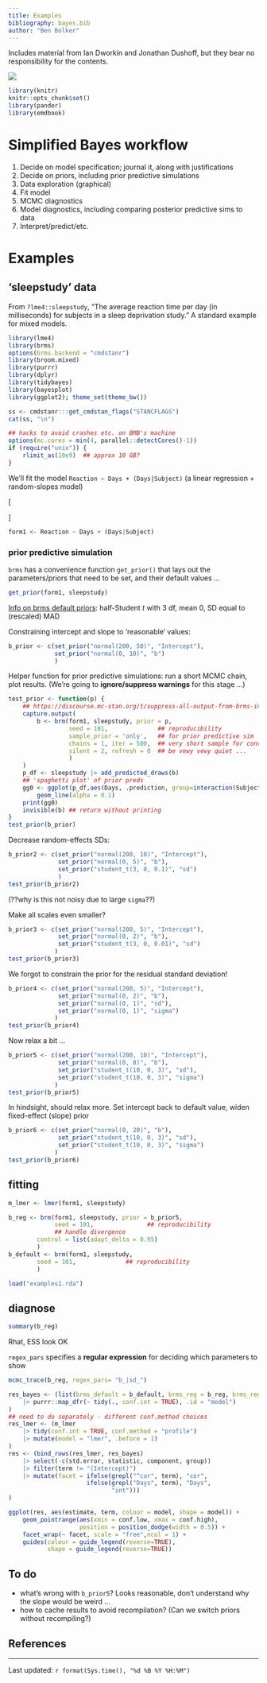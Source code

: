 ```yaml
---
title: Examples
bibliography: bayes.bib
author: "Ben Bolker"
---
```


Includes material from Ian Dworkin and Jonathan Dushoff, but they bear no responsibility for the contents.

![](pix/cc-attrib-nc.png)

```r
library(knitr)
knitr::opts_chunk$set()
library(pander)
library(emdbook)
```

# Simplified Bayes workflow

1. Decide on model specification; journal it, along with justifications
2. Decide on priors, including prior predictive simulations
4. Data exploration (graphical)
5. Fit model
6. MCMC diagnostics
7. Model diagnostics, including comparing posterior predictive sims to data
8. Interpret/predict/etc.

# Examples

## 'sleepstudy' data

From `?lme4::sleepstudy`, "The average reaction time per day (in milliseconds) for subjects in a sleep deprivation study." A standard example for mixed models.

```r
library(lme4)
library(brms)
options(brms.backend = "cmdstanr")
library(broom.mixed)
library(purrr)
library(dplyr)
library(tidybayes)
library(bayesplot)
library(ggplot2); theme_set(theme_bw())
```

```r
ss <- cmdstanr:::get_cmdstan_flags("STANCFLAGS")
cat(ss, "\n")
```

```r
## hacks to avoid crashes etc. on BMB's machine
options(mc.cores = min(4, parallel::detectCores()-1))
if (require("unix")) {
    rlimit_as(10e9)  ## approx 10 GB?
}
```

We'll fit the model `Reaction ~ Days + (Days|Subject)` (a linear regression + random-slopes model)

\[
\newcommand{\XX}{\mathbf X}
\newcommand{\ZZ}{\mathbf Z}
\newcommand{\bbeta}{\boldsymbol \beta}
\newcommand{\bb}{\mathbf b}
\newcommand{\zero}{\boldsymbol 0}
\begin{split}
\textrm{Reaction} & \sim \textrm{Normal}(\XX \bbeta + \ZZ \bb, \sigma^2) \\
\bb & \sim \textrm{MVNorm}(\zero, \Sigma) \\
\Sigma & = \textrm{block-diag}, \left( 
\begin{array}{cc}
\sigma^2_i & \sigma_{is} \\
\sigma_{is} & \sigma^2_{s}
\end{array}
\right)
\end{split}
\]

```r
form1 <- Reaction ~ Days + (Days|Subject)
```

### prior predictive simulation

`brms` has a convenience function `get_prior()` that lays out the parameters/priors that need to be set,
and their default values ...

```r
get_prior(form1, sleepstudy)
```

[Info on brms default priors](https://discourse.mc-stan.org/t/default-student-t-priors-in-brms/17197/7): half-Student $t$ with 3 df, mean 0, SD equal to (rescaled) MAD

Constraining intercept and slope to 'reasonable' values:

```r
b_prior <- c(set_prior("normal(200, 50)", "Intercept"),
             set_prior("normal(0, 10)", "b")
             )
```

Helper function for prior predictive simulations: run a short MCMC chain, plot results. (We're going to **ignore/suppress warnings** for this stage ...)

```r
test_prior <- function(p) {
    ## https://discourse.mc-stan.org/t/suppress-all-output-from-brms-in-markdown-files/30117/3
    capture.output(
        b <- brm(form1, sleepstudy, prior = p,
                 seed = 101,              ## reproducibility
                 sample_prior = 'only',   ## for prior predictive sim
                 chains = 1, iter = 500,  ## very short sample for convenience
                 silent = 2, refresh = 0  ## be vewy vewy quiet ...
                 )
    )
    p_df <- sleepstudy |> add_predicted_draws(b)
    ## 'spaghetti plot' of prior preds
    gg0 <- ggplot(p_df,aes(Days, .prediction, group=interaction(Subject,.draw))) +
        geom_line(alpha = 0.1)
    print(gg0)
    invisible(b) ## return without printing
}
test_prior(b_prior)
```

<!-- ## attempt at caching version, but needs to be updated/hacked to work
 devtools::source_gist(id = "f1994c0f8325abbc5d300600744af39d", filename="cbrm.R")
 -->

Decrease random-effects SDs:

```r
b_prior2 <- c(set_prior("normal(200, 10)", "Intercept"),
              set_prior("normal(0, 5)", "b"),
              set_prior("student_t(3, 0, 0.1)", "sd")
              )
test_prior(b_prior2)
```

(??why is this not noisy due to large `sigma`??)

Make all scales even smaller?

```r
b_prior3 <- c(set_prior("normal(200, 5)", "Intercept"),
              set_prior("normal(0, 2)", "b"),
              set_prior("student_t(3, 0, 0.01)", "sd")
             )
test_prior(b_prior3)
```

We forgot to constrain the prior for the residual standard deviation!

```r
b_prior4 <- c(set_prior("normal(200, 5)", "Intercept"),
              set_prior("normal(0, 2)", "b"),
              set_prior("normal(0, 1)", "sd"),
              set_prior("normal(0, 1)", "sigma")
             )
test_prior(b_prior4)
```

Now relax a bit ...

```r
b_prior5 <- c(set_prior("normal(200, 10)", "Intercept"),
              set_prior("normal(0, 8)", "b"),
              set_prior("student_t(10, 0, 3)", "sd"),
              set_prior("student_t(10, 0, 3)", "sigma")
             )
test_prior(b_prior5)
```

In hindsight, should relax more.  Set intercept back to default value, widen fixed-effect (slope) prior

```r
b_prior6 <- c(set_prior("normal(0, 20)", "b"),
              set_prior("student_t(10, 0, 3)", "sd"),
              set_prior("student_t(10, 0, 3)", "sigma")
             )
test_prior(b_prior6)
```

## fitting

```r
m_lmer <- lmer(form1, sleepstudy)
```

```r
b_reg <- brm(form1, sleepstudy, prior = b_prior5,
             seed = 101,               ## reproducibility
             ## handle divergence
        control = list(adapt_delta = 0.95)
        )
b_default <- brm(form1, sleepstudy,
        seed = 101,              ## reproducibility
        )
```

```r
load("examples1.rda")
```

## diagnose

```r
summary(b_reg)
```

Rhat, ESS look OK

`regex_pars` specifies a **regular expression** for deciding which parameters to show

```r
mcmc_trace(b_reg, regex_pars= "b_|sd_")
```

```r
res_bayes <- (list(brms_default = b_default, brms_reg = b_reg, brms_reg2 = b_reg2)
    |> purrr::map_dfr(~ tidy(., conf.int = TRUE), .id = "model")
)
## need to do separately - different conf.method choices
res_lmer <- (m_lmer
    |> tidy(conf.int = TRUE, conf.method = "profile")
    |> mutate(model = "lmer", .before = 1)
)
res <- (bind_rows(res_lmer, res_bayes)
    |> select(-c(std.error, statistic, component, group))
    |> filter(term != "(Intercept)")
    |> mutate(facet = ifelse(grepl("^cor", term), "cor",
                      ifelse(grepl("Days", term), "Days",
                             "int")))
)
```

```r
ggplot(res, aes(estimate, term, colour = model, shape = model)) +
    geom_pointrange(aes(xmin = conf.low, xmax = conf.high),
                    position = position_dodge(width = 0.5)) +
    facet_wrap(~ facet, scale = "free",ncol = 1) +
    guides(colour = guide_legend(reverse=TRUE),
           shape = guide_legend(reverse=TRUE))
```


## To do

- what's wrong with `b_prior5`? Looks reasonable, don't understand why the slope would be weird ...
- how to cache results to avoid recompilation? (Can we switch priors without recompiling?)

## References

::: {#refs}
:::


---

Last updated: `r format(Sys.time(), "%d %B %Y %H:%M")`


